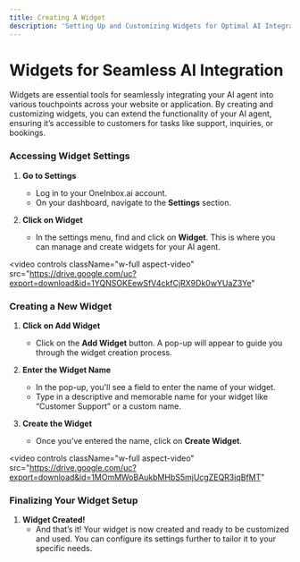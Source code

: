```yaml
---
title: Creating A Widget
description: 'Setting Up and Customizing Widgets for Optimal AI Integration'
---
```


# Widgets for Seamless AI Integration

Widgets are essential tools for seamlessly integrating your AI agent into various touchpoints across your website or application. By creating and customizing widgets, you can extend the functionality of your AI agent, ensuring it’s accessible to customers for tasks like support, inquiries, or bookings.

### Accessing Widget Settings

1. **Go to Settings**
    - Log in to your OneInbox.ai account.
    - On your dashboard, navigate to the **Settings** section.

2. **Click on Widget**
    - In the settings menu, find and click on **Widget**. This is where you can manage and create widgets for your AI agent.

 <video
  controls
  className="w-full aspect-video"
  src="https://drive.google.com/uc?export=download&id=1YQNSOKEewSfV4ckfCjRX9Dk0wYUaZ3Ye"
></video>

### Creating a New Widget

1. **Click on Add Widget**
    - Click on the **Add Widget** button. A pop-up will appear to guide you through the widget creation process.

2. **Enter the Widget Name**
    - In the pop-up, you'll see a field to enter the name of your widget.
    - Type in a descriptive and memorable name for your widget like “Customer Support” or a custom name.

3. **Create the Widget**
    - Once you’ve entered the name, click on **Create Widget**.

<video
  controls
  className="w-full aspect-video"
  src="https://drive.google.com/uc?export=download&id=1MOmMWoBAukbMHbS5mjUcgZEQR3iqBfMT"
></video>

### Finalizing Your Widget Setup

1. **Widget Created!**
    - And that’s it! Your widget is now created and ready to be customized and used. You can configure its settings further to tailor it to your specific needs.
